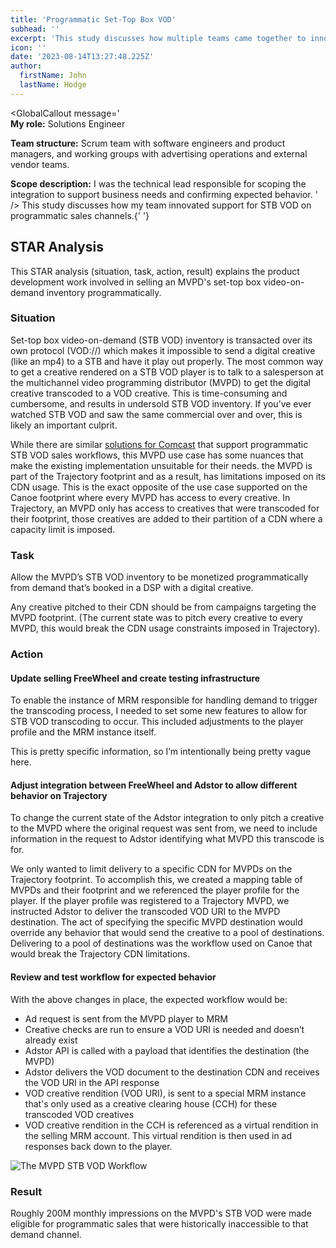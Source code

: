 ```yaml
---
title: 'Programmatic Set-Top Box VOD'
subhead: ''
excerpt: 'This study discusses how multiple teams came together to innovate support for STB VOD on programmatic sales channels.'
icon: ''
date: '2023-08-14T13:27:48.225Z'
author:
  firstName: John
  lastName: Hodge
---
```



<GlobalCallout
  message='  
  **My role:** Solutions Engineer
  
  **Team structure:** Scrum team with software engineers and product managers, and working groups with advertising operations and external vendor teams.
  
  **Scope description:** I was the technical lead responsible for scoping the integration to support business needs and confirming expected behavior.
'
/>
This study discusses how my team innovated support for STB VOD on programmatic sales
channels.{' '}

## STAR Analysis

This STAR analysis (situation, task, action, result) explains the product development work involved in selling an MVPD's set-top box video-on-demand inventory programmatically.

### Situation

<GlobalCallout message='Give context about the problem' type='note' />

Set-top box video-on-demand (STB VOD) inventory is transacted over its own protocol (VOD://) which makes it impossible to send a digital creative (like an mp4) to a STB and have it play out properly. The most common way to get a creative rendered on a STB VOD player is to talk to a salesperson at the multichannel video programming distributor (MVPD) to get the digital creative transcoded to a VOD creative. This is time-consuming and cumbersome, and results in undersold STB VOD inventory. If you’ve ever watched STB VOD and saw the same commercial over and over, this is likely an important culprit.

While there are similar [solutions for Comcast](https://www.comcasttechnologysolutions.com/news/comcast-technology-solutions-and-freewheel-partner-bring-programmatic-advertising-demand) that support programmatic STB VOD sales workflows, this MVPD use case has some nuances that make the existing implementation unsuitable for their needs. the MVPD is part of the Trajectory footprint and as a result, has limitations imposed on its CDN usage. This is the exact opposite of the use case supported on the Canoe footprint where every MVPD has access to every creative. In Trajectory, an MVPD only has access to creatives that were transcoded for their footprint, those creatives are added to their partition of a CDN where a capacity limit is imposed.

### Task

<GlobalCallout
  message='Describe what we needed to do to solve the problem.'
  type='note'
/>

Allow the MVPD’s STB VOD inventory to be monetized programmatically from demand that’s booked in a DSP with a digital creative.

Any creative pitched to their CDN should be from campaigns targeting the MVPD footprint. (The current state was to pitch every creative to every MVPD, this would break the CDN usage constraints imposed in Trajectory).

### Action

<GlobalCallout message='Explain how we solved the problem' type='note' />

#### Update selling FreeWheel and create testing infrastructure

To enable the instance of MRM responsible for handling demand to trigger the transcoding process, I needed to set some new features to allow for STB VOD transcoding to occur. This included adjustments to the player profile and the MRM instance itself.

This is pretty specific information, so I’m intentionally being pretty vague here.

#### Adjust integration between FreeWheel and Adstor to allow different behavior on Trajectory

To change the current state of the Adstor integration to only pitch a creative to the MVPD where the original request was sent from, we need to include information in the request to Adstor identifying what MVPD this transcode is for.

We only wanted to limit delivery to a specific CDN for MVPDs on the Trajectory footprint. To accomplish this, we created a mapping table of MVPDs and their footprint and we referenced the player profile for the player. If the player profile was registered to a Trajectory MVPD, we instructed Adstor to deliver the transcoded VOD URI to the MVPD destination. The act of specifying the specific MVPD destination would override any behavior that would send the creative to a pool of destinations. Delivering to a pool of destinations was the workflow used on Canoe that would break the Trajectory CDN limitations.

#### Review and test workflow for expected behavior

With the above changes in place, the expected workflow would be:

- Ad request is sent from the MVPD player to MRM
- Creative checks are run to ensure a VOD URI is needed and doesn’t already exist
- Adstor API is called with a payload that identifies the destination (the MVPD)
- Adstor delivers the VOD document to the destination CDN and receives the VOD URI in the API response
- VOD creative rendition (VOD URI), is sent to a special MRM instance that's only used as a creative clearing house (CCH) for these transcoded VOD creatives
- VOD creative rendition in the CCH is referenced as a virtual rendition in the selling MRM account. This virtual rendition is then used in ad responses back down to the player.

<GlobalCallout
  message='This workflow is intensely oversimplified and in some cases, I sacrificed precision for brevity and confidentiality. This is a generally accurate representation of the workflow, with several small caveats. If you know this integration inside and out, feel free to roast me in the comments.'
  type='alert'
/>

![The MVPD STB VOD Workflow](/img/stb_vod_workflow.svg)

### Result

<GlobalCallout message='Explain the outcome of the solution' type='note' />

Roughly 200M monthly impressions on the MVPD's STB VOD were made eligible for programmatic sales that were historically inaccessible to that demand channel.
